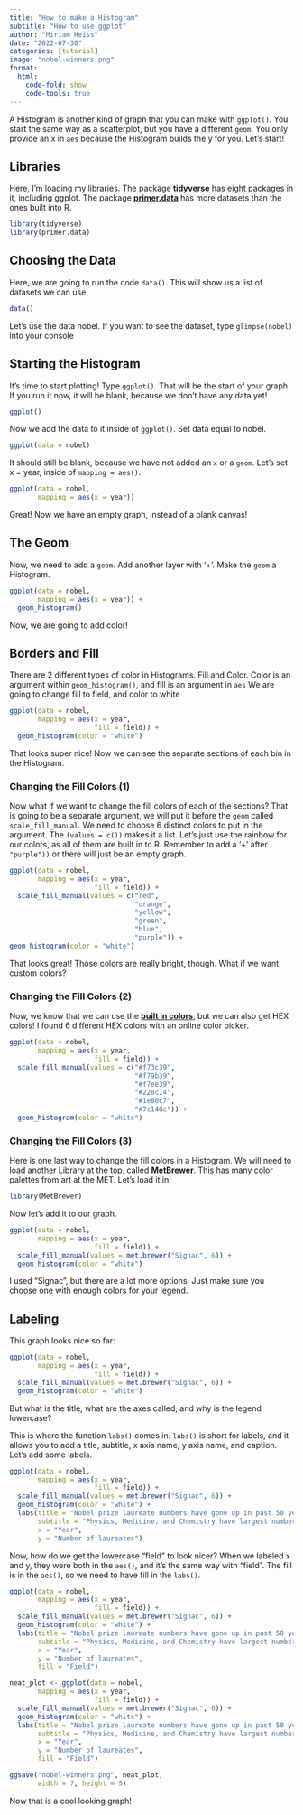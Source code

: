 ```yaml
---
title: "How to make a Histogram"
subtitle: "How to use ggplot"
author: "Miriam Heiss"
date: "2022-07-30"
categories: [tutorial]
image: "nobel-winners.png"
format:
  html:
    code-fold: show
    code-tools: true
---
```


A Histogram is another kind of graph that you can make with `ggplot()`. You start the same way as a scatterplot, but you have a different `geom`. You only provide an x in `aes` because the Histogram builds the y for you. Let's start!

## Libraries

Here, I'm loading my libraries. The package [**tidyverse**](https://www.tidyverse.org/) has eight packages in it, including ggplot. The package [**primer.data**](https://ppbds.github.io/primer.data/) has more datasets than the ones built into R.

```r
library(tidyverse)
library(primer.data)
```

## Choosing the Data

Here, we are going to run the code `data()`. This will show us a list of datasets we can use. 

```r
data()
```

Let's use the data nobel. If you want to see the dataset, type `glimpse(nobel)` into your console

## Starting the Histogram

It's time to start plotting! Type `ggplot()`. That will be the start of your graph. If you run it now, it will be blank, because we don't have any data yet!

```r
ggplot()
```

Now we add the data to it inside of `ggplot()`. Set data equal to nobel.

```r
ggplot(data = nobel)
``` 
 
It should still be blank, because we have not added an `x` or a `geom`. Let's set x = year, inside of `mapping = aes()`.

```r
ggplot(data = nobel,
       mapping = aes(x = year))
```
Great! Now we have an empty graph, instead of a blank canvas!

## The Geom

Now, we need to add a `geom`. Add another layer with '+'. Make the `geom` a Histogram.

```r
ggplot(data = nobel,
       mapping = aes(x = year)) +
  geom_histogram()
```
Now, we are going to add color!

## Borders and Fill


There are 2 different types of color in Histograms. Fill and Color. Color is an argument within `geom_histogram()`, and fill is an argument in `aes` We are going to change fill to field, and color to white

```r
ggplot(data = nobel,
       mapping = aes(x = year,
                     fill = field)) +
  geom_histogram(color = "white")
```
That looks super nice! Now we can see the separate sections of each bin in the Histogram.

### Changing the Fill Colors (1)

Now what if we want to change the fill colors of each of the sections? That is going to be a separate argument, we will put it before the `geom` called `scale_fill_manual`. We need to choose 6 distinct colors to put in the argument. The `(values = c())` makes it a list. Let's just use the rainbow for our colors, as all of them are built in to R. Remember to add a '+' after `"purple"))` or there will just be an empty graph.

```r
ggplot(data = nobel,
       mapping = aes(x = year,
                     fill = field)) +
  scale_fill_manual(values = c("red",
                               "orange",
                               "yellow",
                               "green",
                               "blue",
                               "purple")) +
geom_histogram(color = "white")
```

That looks great! Those colors are really bright, though. What if we want custom colors?

### Changing the Fill Colors (2)

Now, we know that we can use the [**built in colors**](http://www.stat.columbia.edu/~tzheng/files/Rcolor.pdf), but we can also get HEX colors! I found 6 different HEX colors with an online color picker.

```r
ggplot(data = nobel,
       mapping = aes(x = year,
                     fill = field)) +
  scale_fill_manual(values = c("#f73c39",
                               "#f79b39",
                               "#f7ee39",
                               "#228c14",
                               "#1e80c7",
                               "#7c148c")) + 
  geom_histogram(color = "white")
```

### Changing the Fill Colors (3)

Here is one last way to change the fill colors in a Histogram. We will need to load another Library at the top, called [**MetBrewer**](https://github.com/BlakeRMills/MetBrewer). This has many color palettes from art at the MET. Let's load it in!

```r
library(MetBrewer)
```

Now let's add it to our graph.

```r
ggplot(data = nobel,
       mapping = aes(x = year,
                     fill = field)) +
  scale_fill_manual(values = met.brewer("Signac", 6)) + 
  geom_histogram(color = "white")
```

I used "Signac", but there are a lot more options. Just make sure you choose one with enough colors for your legend.

## Labeling

This graph looks nice so far: 

```r
ggplot(data = nobel,
       mapping = aes(x = year,
                     fill = field)) +
  scale_fill_manual(values = met.brewer("Signac", 6)) + 
  geom_histogram(color = "white")
```

But what is the title, what are the axes called, and why is the legend lowercase?

This is where the function `labs()` comes in. `labs()` is short for labels, and it allows you to add a title, subtitle, x axis name, y axis name, and caption. Let's add some labels.

```r
ggplot(data = nobel,
       mapping = aes(x = year,
                     fill = field)) +
  scale_fill_manual(values = met.brewer("Signac", 6)) + 
  geom_histogram(color = "white") +
  labs(title = "Nobel prize laureate numbers have gone up in past 50 years",
       subtitle = "Physics, Medicine, and Chemistry have largest numbers of laureates",
       x = "Year",
       y = "Number of laureates")
```

Now, how do we get the lowercase "field" to look nicer? When we labeled x and y, they were both in the `aes()`, and it's the same way with "field". The fill is in the `aes()`, so we need to have fill in the `labs()`.

```r
ggplot(data = nobel,
       mapping = aes(x = year,
                     fill = field)) +
  scale_fill_manual(values = met.brewer("Signac", 6)) + 
  geom_histogram(color = "white") +
  labs(title = "Nobel prize laureate numbers have gone up in past 50 years",
       subtitle = "Physics, Medicine, and Chemistry have largest numbers of laureates",
       x = "Year",
       y = "Number of laureates",
       fill = "Field")
```

```r
neat_plot <- ggplot(data = nobel,
       mapping = aes(x = year,
                     fill = field)) +
  scale_fill_manual(values = met.brewer("Signac", 6)) + 
  geom_histogram(color = "white") +
  labs(title = "Nobel prize laureate numbers have gone up in past 50 years",
       subtitle = "Physics, Medicine, and Chemistry have largest numbers of laureates",
       x = "Year",
       y = "Number of laureates",
       fill = "Field")

ggsave("nobel-winners.png", neat_plot,
       width = 7, height = 5)
```


Now that is a cool looking graph!